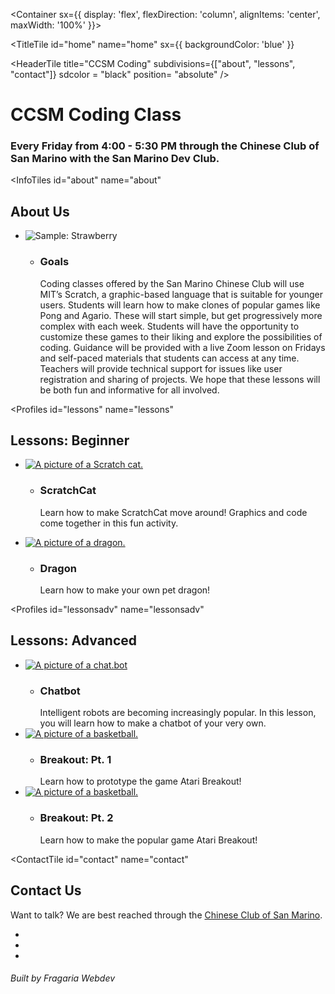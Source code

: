 

<Container sx={{
    display: 'flex',
    flexDirection: 'column',
    alignItems: 'center',
    maxWidth: '100%'
}}>

<TitleTile 
  id="home"
  name="home"
  sx={{
      backgroundColor: 'blue'
  }}
>

<HeaderTile 
  title="CCSM Coding" 
  subdivisions={["about", "lessons", "contact"]}
  sdcolor = "black"
  position= "absolute"
/>

# CCSM Coding Class

### Every Friday from 4:00 - 5:30 PM through the Chinese Club of San Marino with the San Marino Dev Club.

</TitleTile>

<InfoTiles
  id="about"
  name="about"
>

## About Us
- ![Sample: Strawberry](/kidcode.jpg)
  - ### Goals
    Coding classes offered by the San Marino Chinese Club will use MIT’s Scratch, a graphic-based language that is suitable for younger users. Students will learn how to make clones of popular games like Pong and Agario. These will start simple, but get progressively more complex with each week. Students will have the opportunity to customize these games to their liking and explore the possibilities of coding. Guidance will be provided with a live Zoom lesson on Fridays and self-paced materials that students can access at any time. Teachers will provide technical support for issues like user registration and sharing of projects. We hope that these lessons will be both fun and informative for all involved.

</InfoTiles>

<Profiles
  id="lessons"
  name="lessons"
>

## Lessons: Beginner

- [![A picture of a Scratch cat.](/scratchcat.png)](/lessons/catmove)  
  - ### ScratchCat
    Learn how to make ScratchCat move around! Graphics and code come together in this fun activity.

- [![A picture of a dragon.](/dragon.png)](/lessons/dragon)  
  - ### Dragon
    Learn how to make your own pet dragon!

</Profiles>

<Profiles
  id="lessonsadv"
  name="lessonsadv"
>

## Lessons: Advanced

- [![A picture of a chat.bot](/robot.png)](/lessons/chatbot)
  - ### Chatbot
    Intelligent robots are becoming increasingly popular. In this lesson, you will learn how to make a chatbot of your very own.
- [![A picture of a basketball.](/basketball.png)](/lessons/breakout)  
  - ### Breakout: Pt. 1
    Learn how to prototype the game Atari Breakout!
- [![A picture of a basketball.](/basketball.png)](/lessons/breakout2)  
  - ### Breakout: Pt. 2
    Learn how to make the popular game Atari Breakout!

</Profiles>

<ContactTile
  id="contact"
  name="contact"
>

## Contact Us

Want to talk? We are best reached through the [Chinese Club of San Marino](http://www.ccsm.org/).

- <a><FaInstagram/></a>
- <a><FaFacebook/></a>
- <a><FiMail/></a>

###### Built by Fragaria Webdev

</ContactTile>

</Container>
